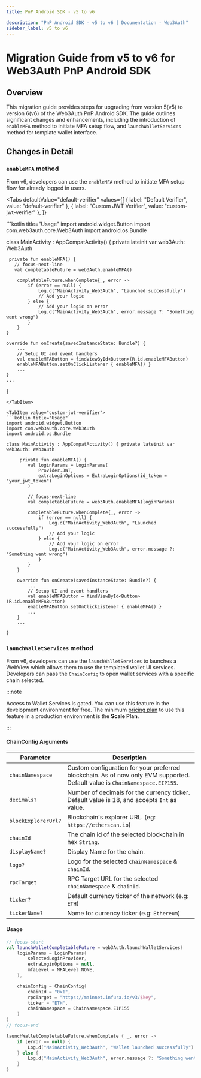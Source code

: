 ```yaml
---
title: PnP Android SDK - v5 to v6

description: "PnP Android SDK - v5 to v6 | Documentation - Web3Auth"
sidebar_label: v5 to v6
---
```



# Migration Guide from v5 to v6 for Web3Auth PnP Android SDK

## Overview

This migration guide provides steps for upgrading from version 5(v5) to version 6(v6) of the
Web3Auth PnP Android SDK. The guide outlines significant changes and enhancements, including the
introduction of `enableMFA` method to initiate MFA setup flow, and `launchWalletServices` method for
template wallet interface.

## Changes in Detail

### `enableMFA` method

From v6, developers can use the `enableMFA` method to initiate MFA setup flow for already logged in
users.

<Tabs
  defaultValue="default-verifier"
  values={[
    { label: "Default Verifier", value: "default-verifier" },
    { label: "Custom JWT Verifier", value: "custom-jwt-verifier" },
  ]}
>

<TabItem value = "default-verifier">
```kotlin title="Usage"
import android.widget.Button
import com.web3auth.core.Web3Auth
import android.os.Bundle

class MainActivity : AppCompatActivity() { private lateinit var web3Auth: Web3Auth

     private fun enableMFA() {
       // focus-next-line
       val completableFuture = web3Auth.enableMFA()

        completableFuture.whenComplete{_, error ->
            if (error == null) {
                Log.d("MainActivity_Web3Auth", "Launched successfully")
                // Add your logic
            } else {
                // Add your logic on error
                Log.d("MainActivity_Web3Auth", error.message ?: "Something went wrong")
            }
        }
    }

    override fun onCreate(savedInstanceState: Bundle?) {
        ...
        // Setup UI and event handlers
        val enableMFAButton = findViewById<Button>(R.id.enableMFAButton)
        enableMFAButton.setOnClickListener { enableMFA() }
        ...
    }
    ...

}

````
</TabItem>

<TabItem value="custom-jwt-verifier">
```kotlin title="Usage"
import android.widget.Button
import com.web3auth.core.Web3Auth
import android.os.Bundle

class MainActivity : AppCompatActivity() { private lateinit var web3Auth: Web3Auth

     private fun enableMFA() {
        val loginParams = LoginParams(
            Provider.JWT,
            extraLoginOptions = ExtraLoginOptions(id_token = "your_jwt_token")
        )

        // focus-next-line
        val completableFuture = web3Auth.enableMFA(loginParams)

        completableFuture.whenComplete{_, error ->
            if (error == null) {
                Log.d("MainActivity_Web3Auth", "Launched successfully")
                // Add your logic
            } else {
                // Add your logic on error
                Log.d("MainActivity_Web3Auth", error.message ?: "Something went wrong")
            }
        }
    }

    override fun onCreate(savedInstanceState: Bundle?) {
        ...
        // Setup UI and event handlers
        val enableMFAButton = findViewById<Button>(R.id.enableMFAButton)
        enableMFAButton.setOnClickListener { enableMFA() }
        ...
    }
    ...

}
````

</TabItem>
</Tabs>

### `launchWalletServices` method

From v6, developers can use the `launchWalletServices` to launches a WebView which allows them to
use the templated wallet UI services. Developers can pass the `ChainConfig` to open wallet services
with a specific chain selected.

:::note

Access to Wallet Services is gated. You can use this feature in the development environment for
free. The minimum [pricing plan](https://web3auth.io/pricing.html) to use this feature in a
production environment is the **Scale Plan**.

:::

#### ChainConfig Arguments

| Parameter           | Description                                                                                                                 |
| ------------------- | --------------------------------------------------------------------------------------------------------------------------- |
| `chainNamespace`    | Custom configuration for your preferred blockchain. As of now only EVM supported. Default value is `ChainNamespace.EIP155`. |
| `decimals?`         | Number of decimals for the currency ticker. Default value is 18, and accepts `Int` as value.                                |
| `blockExplorerUrl?` | Blockchain's explorer URL. (eg: `https://etherscan.io`)                                                                     |
| `chainId`           | The chain id of the selected blockchain in hex `String`.                                                                    |
| `displayName?`      | Display Name for the chain.                                                                                                 |
| `logo?`             | Logo for the selected `chainNamespace` & `chainId`.                                                                         |
| `rpcTarget`         | RPC Target URL for the selected `chainNamespace` & `chainId`.                                                               |
| `ticker?`           | Default currency ticker of the network (e.g: `ETH`)                                                                         |
| `tickerName?`       | Name for currency ticker (e.g: `Ethereum`)                                                                                  |

#### Usage

```kotlin title="Usage"
// focus-start
val launchWalletCompletableFuture = web3Auth.launchWalletServices(
    loginParams = LoginParams(
        selectedLoginProvider,
        extraLoginOptions = null,
        mfaLevel = MFALevel.NONE,
    ),

    chainConfig = ChainConfig(
        chainId = "0x1",
        rpcTarget = "https://mainnet.infura.io/v3/$key",
        ticker = "ETH",
        chainNamespace = ChainNamespace.EIP155
    )
)
// focus-end

launchWalletCompletableFuture.whenComplete { _, error ->
    if (error == null) {
        Log.d("MainActivity_Web3Auth", "Wallet launched successfully")
    } else {
        Log.d("MainActivity_Web3Auth", error.message ?: "Something went wrong")
    }
}
```

